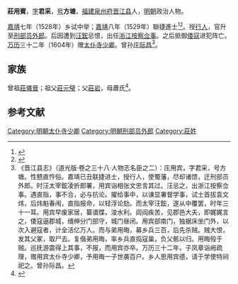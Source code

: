 {{明清人物信息框
| 姓名 = 莊用賓
| 原名 =
| 圖片名稱= 
| 圖片大小 =
| 圖片說明 = 
| 最高職務 =
| 國家 = 大明 
| 爵位 =
| 籍貫 = 福建泉州府晉江縣
| 族裔 = 
| 字號 = 
| 諡號 =
| 出生日期 = 生年不詳
| 出生地點 = <!---福建泉州府晉江縣--->
| 逝世日期 = 卒年不詳 
| 逝世地點 =
| 墓葬 =
| 配偶 = 
| 親屬 = 
| 出身 =
* 嘉靖八年己丑科進士
| 經歷 =
| 著作 =  
}}
'''莊用賓'''，[[表字|字]]'''君采'''，[[号|号]]'''方塘'''，[[福建|福建]][[泉州府|泉州府]][[晋江县|晋江县]]人，[[明朝|明朝]]政治人物。

[[嘉靖|嘉靖]]七年（1528年）乡试中举；[[嘉靖|嘉靖]]八年（1529年）聯捷進士<ref>{{Cite book|title=《皇明贡举考》卷五|last=（明）[[张朝瑞|张朝瑞]]|first=|publisher=《续修四库全书》史部第828册|year=|isbn=|location=|pages=}}</ref><ref>{{Cite book|title=贡举志五种 上|last=鲁小俊，江俊伟著|first=|publisher=武汉：武汉大学出版社|year=2009|isbn=978-7-307-07043-1|location=|pages=}}</ref>。授[[行人|行人]]，官升至[[刑部|刑部]][[员外郎|员外郎]]。后因遭到[[汪鋐|汪鋐]]忌恨，出任[[浙江|浙江]][[按察|按察]][[佥事|佥事]]。之后抵御[[倭寇|倭寇]]进犯阵亡。[[万历|万历]]三十二年（1604年）赠[[太仆寺|太仆寺]][[少卿|少卿]]。曾孙[[庄际昌|庄际昌]]<ref>《晋江县志》（道光版·卷之三十八·人物志名臣之二）：庄用宾，字君采，号方塘。性戆直忤俗。嘉靖已丑联捷进士，授行人，使蜀藩，尽却诸馈，迁刑部员外郎。时汪太宰鋐凌折郎署，用宾诣相张文忠言其过。汪忌之，出浙江按察佥事。遇直指，事不合，必与抗论。擢给事中，以谏显署督学事，试士首拔袁文炜，后炜魁春闱，直指报命，以轻浮论劾。而太宰汪鋐，遂从中覆罢，时年三十一耳。用宾早废家居，纂谱牒，浚水利。闾阎疾苦，见郡邑大夫，即娓娓言之，倭寇逼郡城，缙绅分门部守，城门昼闭。用宾部南门，独据床坐门外，以次入避寇者，计全活亿万人。而与弟用晦，募乡兵三百，后先杀贼。贼大恨，发其父冢，取尸去。复偕弟用晦，率乡兵直捣寇巢，负父骸以归。用晦殁于贼。巡抚游震得上其事，不报，而用宾亦卒。万历三十二年，子凤章诣阙疏理，赠用宾太仆寺少卿，予用晦一子世袭百户。乡人思用宾德，请于学使特祠祀之。曾孙际昌。</ref>。

== 家族 ==
曾祖[[莊儀晉|莊儀晉]]；祖父[[莊元璧|莊元璧]]；父[[莊岩|莊岩]]，母蕭氏<ref>{{Cite book|title=天一阁藏明代科举录选刊 登科录 点校本|last=龚延明主编|first=|publisher=宁波出版社|year=2016|isbn=978-7-5526-2320-8|location=宁波|pages=|quote=《天一閣藏明代科舉錄選刊.登科錄》之《嘉靖八年己丑科進士登科錄》}}</ref>。

==参考文献==
{{reflist}}

{{嘉靖八年己丑科殿試金榜}}
{{DEFAULTSORT:}}
[[Category:明朝太仆寺少卿|Category:明朝太仆寺少卿]]
[[Category:明朝刑部员外郎|Category:明朝刑部员外郎]]
[[Category:莊姓|Category:莊姓]]